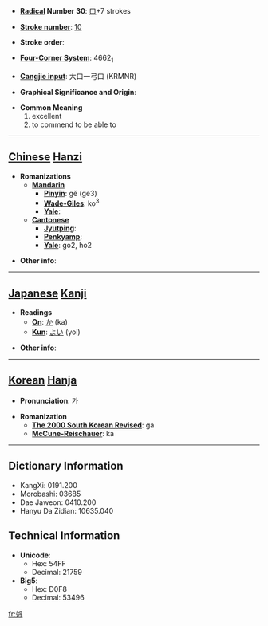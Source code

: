 * '''[[Wiktionary:Chinese radical index| Radical]] Number 30''': [[Wiktionary:Chinese radical index 口|口]]+7 strokes

* '''[[Wiktionary:Chinese total strokes index|Stroke number]]''': [[Wiktionary:Chinese total strokes index 10|10]]

* '''Stroke order''': 

* '''[[Wiktionary:Chinese four corner index|Four-Corner System]]''': 4662<sub>1</sub>

* '''[[Wiktionary:Chinese Cangjie index|Cangjie input]]''': 大口一弓口 (KRMNR)

* '''Graphical Significance and Origin''': 

* '''Common Meaning'''
*#excellent
*# to commend to be able to


----

== [[Chinese]] [[Hanzi]] ==

* '''Romanizations'''
** '''[[Mandarin]]'''
*** '''[[Pinyin]]''': gě (ge3)
*** '''[[Wade-Giles]]''': ko<sup>3</sup>
*** '''[[Yale]]''': 
** '''[[Cantonese]]'''
*** '''[[Jyutping]]''':
*** '''[[Penkyamp]]''': 
*** '''[[Yale]]''': go2, ho2

* '''Other info''': 

----

== [[Japanese]] [[Kanji]] ==

* '''Readings'''
** '''[[On]]''': [[か]] (ka)
** '''[[Kun]]''': [[よい]] (yoi)

* '''Other info''':  

----

== [[Korean]] [[Hanja]] ==

* '''Pronunciation''': 가

* '''Romanization'''
** '''[[The 2000 South Korean Revised Romanization|The 2000 South Korean Revised]]''': ga
** '''[[McCune-Reischauer]]''': ka

----

== Dictionary Information ==

* KangXi: 0191.200
* Morobashi: 03685
* Dae Jaweon: 0410.200
* Hanyu Da Zidian: 10635.040

== Technical Information ==

* '''Unicode''':
** Hex: 54FF
** Decimal: 21759
* '''Big5''':
** Hex: D0F8
** Decimal: 53496

[[fr:哿]]